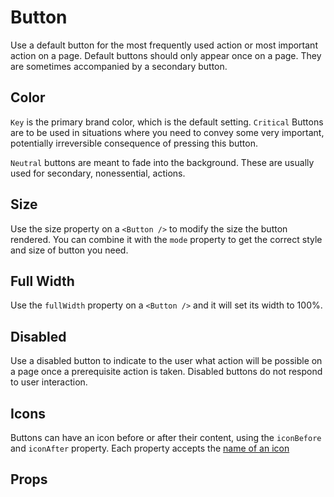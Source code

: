 
<Meta component={Button} title="Actions/Button" />

# Button

Use a default button for the most frequently used action or most important action on a page. Default buttons should only appear once on a page. They are sometimes accompanied by a secondary button.

<Editor code={storyBasic} />

## Color

`Key` is the primary brand color, which is the default setting.
`Critical` Buttons are to be used in situations where you need to convey some very important, potentially irreversible consequence of pressing this button.

<Editor code={storyCritical} />

`Neutral` buttons are meant to fade into the background. These are usually used for secondary, nonessential, actions.

<Editor code={storyNeutral} />

## Size

Use the size property on a `<Button />` to modify the size the button rendered. You can combine it with the `mode` property to get the correct style and size of button you need.

<Editor code={storyXSmall} />
<Editor code={storySmall} />
<Editor code={storyMedium} />
<Editor code={storyLarge} />

## Full Width

Use the `fullWidth` property on a `<Button />` and it will set its width to 100%.

<Editor code={storyFullWidth} />

## Disabled

Use a disabled button to indicate to the user what action will be possible on a page once a prerequisite action is taken. Disabled buttons do not respond to user interaction.

<Editor code={storyDisabled} />

## Icons

Buttons can have an icon before or after their content, using the `iconBefore` and `iconAfter` property. Each property accepts the [name of an icon](/#!/Icons)

<Editor code={storyIconBefore} />
<Editor code={storyIconAfter} />

## Props

<ArgsTable of={Button} exclude={excludedProps} />
